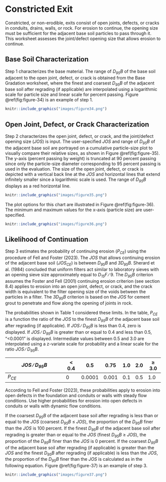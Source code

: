 # Constricted Exit

Constricted, or non-erodible, exits consist of open joints, defects, or cracks in conduits, drains, walls, or rock. For erosion to continue, the opening size must be sufficient for the adjacent base soil particles to pass through it. This worksheet assesses the joint/defect opening size that allows erosion to continue.

## Base Soil Characterization

Step 1 characterizes the base material. The range of *D<sub>95</sub>B* of the base soil adjacent to the open joint, defect, or crack is obtained from the Base Gradation worksheet, where the finest and coarsest *D<sub>95</sub>B* of the adjacent base soil after regrading (if applicable) are interpolated using a logarithmic scale for particle size and linear scale for percent passing. Figure \@ref(fig:figure-34) is an example of step 1.

```r
knitr::include_graphics("images/figure34.png")
```

## Open Joint, Defect, or Crack Characterization

Step 2 characterizes the open joint, defect, or crack, and the joint/defect opening size (*JOS*) is input. The user-specified *JOS* and range of *D<sub>95</sub>B* of the adjacent base soil are portrayed on a cumulative particle-size plot to visually compare their relative sizes, as shown in Figure \@ref(fig:figure-35). The y-axis (percent passing by weight) is truncated at 90 percent passing since only the particle-size diameter corresponding to 95 percent passing is used in the evaluation. The size of the open joint, defect, or crack is depicted with a vertical back line at the *JOS* and horizontal lines that extend infinitely smaller since a logarithmic scale is used. The range of *D<sub>95</sub>B* displays as a red horizontal line.

```r
knitr::include_graphics("images/figure35.png")
```

The plot options for this chart are illustrated in Figure \@ref(fig:figure-36). The minimum and maximum values for the x-axis (particle size) are user-specified.

```r
knitr::include_graphics("images/figure36.png")
```

## Likelihood of Continuation

Step 3 estimates the probability of continuing erosion (*P<sub>CE</sub>*) using the procedure of Fell and Foster (2023). The *JOS* that allows continuing erosion of the adjacent base soil (*JOS<sub>CE</sub>*) is between *D<sub>95</sub>B* and *3D<sub>95</sub>B*. Sherard et al. (1984) concluded that uniform filters act similar to laboratory sieves with an opening sieve size approximately equal to *D<sub>15</sub>F* ∕ 9. The *D<sub>95</sub>B* criterion assumes the Foster and Fell (2001) continuing erosion criterion (see section 8.4) applies to erosion into an open joint, defect, or crack, and the crack width is equivalent to the filter opening size of the voids between the particles in a filter. The *3D<sub>95</sub>B* criterion is based on the *JOS* for cement grout to penetrate and flow along the opening of joints in rock.

The probabilities shown in Table 1 considered these limits. In the table, *P<sub>CE</sub>* is a function the ratio of the *JOS* to the finest *D<sub>95</sub>B* of the adjacent base soil after regrading (if applicable). If *JOS* ∕ *D<sub>95</sub>B* is less than 0.4, zero is displayed. If *JOS* ∕ *D<sub>95</sub>B* is greater than or equal to 0.4 and less than 0.5, “<0.0001” is displayed. Intermediate values between 0.5 and 3.0 are interpolated using a z-variate scale for probability and a linear scale for the ratio *JOS* ∕ *D<sub>95</sub>B*.

| *JOS* ∕ *D<sub>95</sub>B* | < 0.4 |   0.5  |  0.75  | 1.0 | 2.0 | ≥ 3.0 |
|---------------------------|-------|--------|--------|-----|-----|-------|
      *P<sub>CE</sub>*      |   0   | 0.0001 |  0.001 | 0.1 | 0.5 |  1.0  |


According to Fell and Foster (2023), these probabilities apply to erosion into open defects in the foundation and conduits or walls with steady flow conditions. Use higher probabilities for erosion into open defects in conduits or walls with dynamic flow conditions.

If the coarsest *D<sub>95</sub>B* of the adjacent base soil after regrading is less than or equal to the *JOS* (coarsest *D<sub>95</sub>B* ≤ *JOS*), the proportion of the *D<sub>95</sub>B* finer than the *JOS* is 100 percent. If the finest *D<sub>95</sub>B* of the adjacent base soil after regrading is greater than or equal to the *JOS* (finest *D<sub>95</sub>B* ≥ *JOS*), the proportion of the *D<sub>95</sub>B* finer than the *JOS* is 0 percent. If the coarsest *D<sub>95</sub>B* of the adjacent base soil after regrading (if applicable) is greater than the *JOS* and the finest *D<sub>95</sub>B* after regrading (if applicable) is less than the *JOS*, the proportion of the *D<sub>95</sub>B* finer than the *JOS* is calculated as in the following equation. Figure \@ref(fig:figure-37) is an example of step 3.

\begin{equation}
    P_{CE} = \frac{log_{10}(JOS) - log_{10}(finest D_{95}B)} {log{10}(coarsest D_{95}B) - log_{10}(finest D_{95}B)}
    (\#eq:equation-3)
\end{equation}

```r
knitr::include_graphics("images/figure37.png")
```
